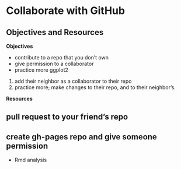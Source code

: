 # Collaborate with GitHub {#collaborate}

## Objectives and Resources

**Objectives**

- contribute to a repo that you don't own
- give permission to a collaborator
- practice more ggplot2

1. add their neighbor as a collaborator to their repo
1. practice more; make changes to their repo, and to their neighbor's. 

**Resources**

## pull request to your friend's repo

## create gh-pages repo and give someone permission

- Rmd analysis